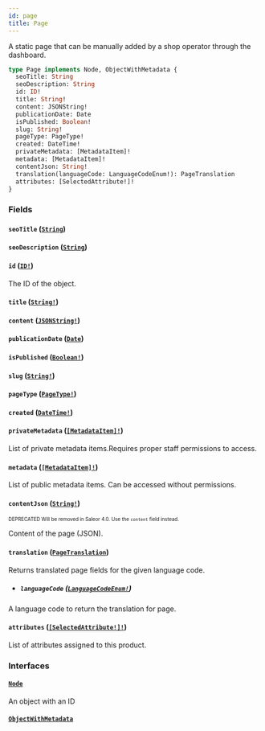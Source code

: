 ```yaml
---
id: page
title: Page
---
```


A static page that can be manually added by a shop operator through the dashboard.

```graphql
type Page implements Node, ObjectWithMetadata {
  seoTitle: String
  seoDescription: String
  id: ID!
  title: String!
  content: JSONString!
  publicationDate: Date
  isPublished: Boolean!
  slug: String!
  pageType: PageType!
  created: DateTime!
  privateMetadata: [MetadataItem]!
  metadata: [MetadataItem]!
  contentJson: String!
  translation(languageCode: LanguageCodeEnum!): PageTranslation
  attributes: [SelectedAttribute!]!
}
```

### Fields

#### `seoTitle` ([`String`](/developer/api-reference/scalars/string.mdx))

#### `seoDescription` ([`String`](/developer/api-reference/scalars/string.mdx))

#### `id` ([`ID!`](/developer/api-reference/scalars/id.mdx))

The ID of the object.

#### `title` ([`String!`](/developer/api-reference/scalars/string.mdx))

#### `content` ([`JSONString!`](/developer/api-reference/scalars/json-string.mdx))

#### `publicationDate` ([`Date`](/developer/api-reference/scalars/date.mdx))

#### `isPublished` ([`Boolean!`](/developer/api-reference/scalars/boolean.mdx))

#### `slug` ([`String!`](/developer/api-reference/scalars/string.mdx))

#### `pageType` ([`PageType!`](/developer/api-reference/objects/page-type.mdx))

#### `created` ([`DateTime!`](/developer/api-reference/scalars/date-time.mdx))

#### `privateMetadata` ([`[MetadataItem]!`](/developer/api-reference/objects/metadata-item.mdx))

List of private metadata items.Requires proper staff permissions to access.

#### `metadata` ([`[MetadataItem]!`](/developer/api-reference/objects/metadata-item.mdx))

List of public metadata items. Can be accessed without permissions.

#### `contentJson` ([`String!`](/developer/api-reference/scalars/string.mdx))

<sub><sup><span className="deprecatedTag">DEPRECATED</span> Will be removed in Saleor 4.0. Use the `content` field instead.</sup></sub>

Content of the page (JSON).

#### `translation` ([`PageTranslation`](/developer/api-reference/objects/page-translation.mdx))

Returns translated page fields for the given language code.

- ##### `languageCode` ([`LanguageCodeEnum!`](/developer/api-reference/enums/language-code-enum.mdx))

A language code to return the translation for page.

#### `attributes` ([`[SelectedAttribute!]!`](/developer/api-reference/objects/selected-attribute.mdx))

List of attributes assigned to this product.

### Interfaces

#### [`Node`](/developer/api-reference/interfaces/node.mdx)

An object with an ID

#### [`ObjectWithMetadata`](/developer/api-reference/interfaces/object-with-metadata.mdx)
